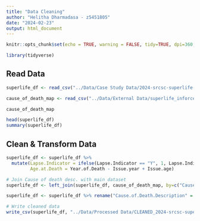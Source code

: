 ```yaml
---
title: "Data Cleaning"
author: "Helitha Dharmadasa - z5451805"
date: "2024-02-23"
output: html_document
---
```



```r
knitr::opts_chunk$set(echo = TRUE, warning = FALSE, tidy=TRUE, dpi=360, fig.width=7)
```

```r
library(tidyverse)
```

## Read Data
```r
superlife_df <- read_csv("../Data/Case Study Data/2024-srcsc-superlife-inforce-dataset.csv", skip=3)

cause_of_death_map <- read_csv("../Data/External Data/superlife_inforce_causes_of_death.csv")

cause_of_death_map

head(superlife_df)
summary(superlife_df)
```

## Clean & Transform Data
```r
superlife_df <- superlife_df %>%
  mutate(Lapse.Indicator = ifelse(Lapse.Indicator == "Y", 1, Lapse.Indicator),
         Age.at.Death = Year.of.Death - Issue.year + Issue.age)
```

```r
# Join Cause of death desc. with main dataset
superlife_df <- left_join(superlife_df, cause_of_death_map, by=c("Cause.of.Death" = "Unique.Cause.of.Death"))

superlife_df <- superlife_df %>% rename("Cause.of.Death.Description" = "Description")
```


```r
# Write cleaned data
write_csv(superlife_df, "../Data/Processed Data/CLEANED_2024-srcsc-superlife-inforce-dataset.csv")
```






